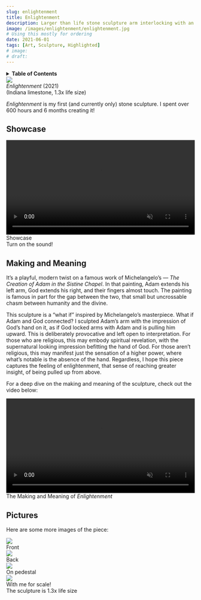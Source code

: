 ```yaml
---
slug: enlightenment
title: Enlightenment
description: Larger than life stone sculpture arm interlocking with an impression
image: /images/enlightenment/enlightenment.jpg
# Using this mostly for ordering
date: 2021-06-01
tags: [Art, Sculpture, Highlighted]
# image:
# draft:
---
```



<!-- Inline table of contents -->

<details className="table_of_contents">
    <summary><strong>Table of Contents</strong></summary>
    <TOCInline toc={toc} maxHeadingLevel={4} />
</details>

<div className="image_wrapper">
    <img src={frontwithlabel} />
    <figcaption>
        <em>Enlightenment</em> (2021)
        <div className="subcaption">
            (Indiana limestone, 1.3x life size)
        </div>
    </figcaption>
</div>

_Enlightenment_ is my first (and currently only) stone sculpture. I spent over 600 hours and 6 months creating it!

<!-- truncate -->


## Showcase

<div className="video_file_wrapper">
    <div className="video_file">
        <video width="100%" loop muted controls webkit-playsinline playsInline>
            <source src={showcase} type="video/mp4"/>
        </video>
    </div>
    <figcaption>
        Showcase
        <div className="subcaption">
            Turn on the sound!
        </div>
    </figcaption>
</div>


## Making and Meaning

It’s a playful, modern twist on a famous work of Michelangelo’s — _The Creation of Adam in the Sistine Chapel_. In that painting, Adam extends his left arm, God extends his right, and their fingers almost touch. The painting is famous in part for the gap between the two, that small but uncrossable chasm between humanity and the divine.

This sculpture is a “what if” inspired by Michelangelo’s masterpiece. What if Adam and God connected? I sculpted Adam’s arm with the impression of God’s hand on it, as if God locked arms with Adam and is pulling him upward. This is deliberately provocative and left open to interpretation. For those who are religious, this may embody spiritual revelation, with the supernatural looking impression befitting the hand of God. For those aren’t religious, this may manifest just the sensation of a higher power, where what’s notable is the absence of the hand. Regardless, I hope this piece captures the feeling of enlightenment, that sense of reaching greater insight, of being pulled up from above.

For a deep dive on the making and meaning of the sculpture, check out the video below:

<div className="video_file_wrapper">
    <div className="video_file">
        <video width="100%" loop muted controls webkit-playsinline playsInline>
            <source src={makingof} type="video/mp4"/>
        </video>
    </div>
    <figcaption>
        The Making and Meaning of <em>Enlightenment</em>
    </figcaption>
</div>


## Pictures

Here are some more images of the piece:

<div className="image_wrapper">
    <img src={frontwithoutlabel} />
    <figcaption>
        Front
        <div className="subcaption">
        </div>
    </figcaption>
</div>
<div className="image_wrapper">
    <img src={backwithoutlabel} />
    <figcaption>
        Back
        <div className="subcaption">
        </div>
    </figcaption>
</div>
<div className="image_wrapper">
    <img src={onpedestalwithoutlabel} />
    <figcaption>
        On pedestal
        <div className="subcaption">
        </div>
    </figcaption>
</div>
<div className="image_wrapper">
    <img src={withmeforscale} />
    <figcaption>
        With me for scale!
        <div className="subcaption">
            The sculpture is 1.3x life size
        </div>
    </figcaption>
</div>
